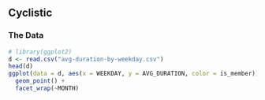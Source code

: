 ## Cyclistic

### The Data

```r
# library(ggplot2)
d <- read.csv("avg-duration-by-weekday.csv")
head(d)
ggplot(data = d, aes(x = WEEKDAY, y = AVG_DURATION, color = is_member)) +
  geom_point() +
  facet_wrap(~MONTH)
```